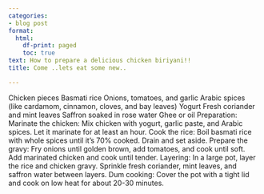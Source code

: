 ```yaml
---
categories:
- blog post
format:
  html:
    df-print: paged
    toc: true
text: How to prepare a delicious chicken biriyani!!
title: Come ..lets eat some new..

---
```


Chicken pieces
Basmati rice
Onions, tomatoes, and garlic
Arabic spices (like cardamom, cinnamon, cloves, and bay leaves)
Yogurt
Fresh coriander and mint leaves
Saffron soaked in rose water
Ghee or oil
Preparation:
Marinate the chicken: Mix chicken with yogurt, garlic paste, and Arabic spices. Let it marinate for at least an hour.
Cook the rice: Boil basmati rice with whole spices until it’s 70% cooked. Drain and set aside.
Prepare the gravy: Fry onions until golden brown, add tomatoes, and cook until soft. Add marinated chicken and cook until tender.
Layering: In a large pot, layer the rice and chicken gravy. Sprinkle fresh coriander, mint leaves, and saffron water between layers.
Dum cooking: Cover the pot with a tight lid and cook on low heat for about 20-30 minutes.
